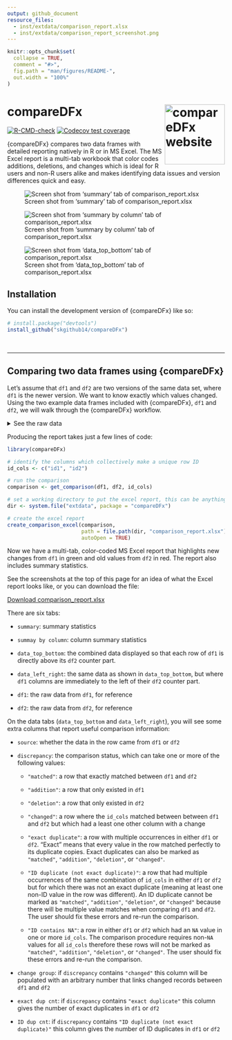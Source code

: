 ```yaml
---
output: github_document
resource_files:
  - inst/extdata/comparison_report.xlsx
  - inst/extdata/comparison_report_screenshot.png
---
```


<!-- README.md is generated from README.Rmd. Please edit that file -->

```r
knitr::opts_chunk$set(
  collapse = TRUE,
  comment = "#>",
  fig.path = "man/figures/README-",
  out.width = "100%"
)
```

# compareDFx <a href="https://skgithub14.github.io/compareDFx/"><img src="man/figures/logo.png" align="right" height="139" alt="compareDFx website" /></a>


<!-- badges: start -->
[![R-CMD-check](https://github.com/skgithub14/compareDFx/actions/workflows/R-CMD-check.yaml/badge.svg)](https://github.com/skgithub14/compareDFx/actions/workflows/R-CMD-check.yaml)
[![Codecov test coverage](https://codecov.io/gh/skgithub14/compareDFx/branch/master/graph/badge.svg)](https://app.codecov.io/gh/skgithub14/compareDFx?branch=master)
<!-- badges: end -->

{compareDFx} compares two data frames with detailed reporting natively in R or in MS Excel. The MS Excel report is a multi-tab workbook that color codes additions, deletions, and changes which is ideal for R users and non-R users alike and makes identifying data issues and version differences quick and easy. 

![Screen shot from 'summary' tab of comparison_report.xlsx](https://github.com/skgithub14/compareDFx/raw/master/inst/extdata/summary_tab.png) 

![Screen shot from 'summary by column' tab of comparison_report.xlsx](https://github.com/skgithub14/compareDFx/raw/master/inst/extdata/summary_by_column_tab.png)

![Screen shot from 'data_top_bottom' tab of comparison_report.xlsx](https://github.com/skgithub14/compareDFx/raw/master/inst/extdata/all_tab.png)

## Installation

You can install the development version of {compareDFx} like so:

``` r
# install.package("devtools")
install_github("skgithub14/compareDFx")
```

<br>

________________________________________________________________________________

## Comparing two data frames using {compareDFx} 

Let's assume that `df1` and `df2` are two versions of the same data set, where `df1` is the newer version. We want to know exactly which values changed. Using the two example data frames included with {compareDFx}, `df1` and `df2`, we will walk through the {compareDFx} workflow.


<details><summary>See the raw data</summary>

```r
# example data, df1 
knitr::kable(compareDFx::df1)
```


```r
# example data, df2
knitr::kable(compareDFx::df2)
```

</details>

Producing the report takes just a few lines of code:

```r
library(compareDFx)

# identify the columns which collectively make a unique row ID
id_cols <- c("id1", "id2")

# run the comparison
comparison <- get_comparison(df1, df2, id_cols)

# set a working directory to put the excel report, this can be anything
dir <- system.file("extdata", package = "compareDFx")

# create the excel report
create_comparison_excel(comparison, 
                        path = file.path(dir, "comparison_report.xlsx"),
                        autoOpen = TRUE)
```

Now we have a multi-tab, color-coded MS Excel report that highlights new changes from `df1` in green and old values from `df2` in red. The report also includes summary statistics.

See the screenshots at the top of this page for an idea of what the Excel report looks like, or you can download the file:

[Download comparison_report.xlsx](https://github.com/skgithub14/compareDFx/raw/master/inst/extdata/comparison_report.xlsx)

There are six tabs:

-  `summary`: summary statistics

-  `summay by column`: column summary statistics

-  `data_top_bottom`: the combined data displayed so that each row of `df1` is directly above its `df2` counter part.

-  `data_left_right`: the same data as shown in `data_top_bottom`, but where `df1` columns are immediately to the left of their `df2` counter part.

-  `df1`: the raw data from `df1`, for reference

-  `df2`: the raw data from `df2`, for reference

On the data tabs (`data_top_bottom` and `data_left_right`), you will see some extra columns that report useful comparison information:

-  `source`: whether the data in the row came from `df1` or `df2`

-  `discrepancy`: the comparison status, which can take one or more of the following values:

    - `"matched"`: a row that exactly matched between `df1` and `df2`
  
    - `"addition"`: a row that only existed in `df1`
  
    - `"deletion"`: a row that only existed in `df2`
  
    - `"changed"`: a row where the `id_cols` matched between between `df1` and `df2` but which had a least one other column with a change
  
    - `"exact duplicate"`: a row with multiple occurrences in either `df1` or `df2`. "Exact" means that every value in the row matched perfectly to its duplicate copies. Exact duplicates can also be marked as `"matched"`, `"addition"`, `"deletion"`, or `"changed"`.
  
    - `"ID duplicate (not exact duplicate)"`: a row that had multiple occurrences of the same combination of `id_cols` in either `df1` or `df2` but for which there was not an exact duplicate (meaning at least one non-ID value in the row was different). An ID duplicate cannot be marked as `"matched"`, `"addition"`, `"deletion"`, or `"changed"` because there will be multiple value matches when comparing `df1` and `df2`. The user should fix these errors and re-run the comparison.
  
    - `"ID contains NA"`: a row in either `df1` or `df2` which had an `NA` value in one or more `id_cols`. The comparison procedure requires non-`NA` values for all `id_cols` therefore these rows will not be marked as `"matched"`, `"addition"`, `"deletion"`, or `"changed"`. The user should fix these errors and re-run the comparison.
  
-  `change group`: if `discrepancy` contains `"changed"` this column will be populated with an arbitrary number that links changed records between `df1` and `df2`

-  `exact dup cnt`: if `discrepancy` contains `"exact duplicate"` this column gives the number of exact duplicates in `df1` or `df2`

-  `ID dup cnt`: if `discrepancy` contains `"ID duplicate (not exact duplicate)"` this column gives the number of ID duplicates in `df1` or `df2`




